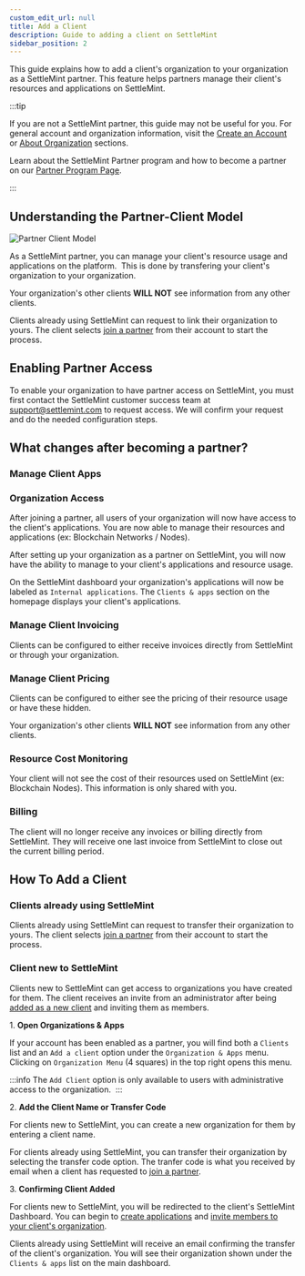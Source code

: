 ```yaml
---
custom_edit_url: null
title: Add a Client
description: Guide to adding a client on SettleMint
sidebar_position: 2
---
```


This guide explains how to add a client's organization to your organization as a SettleMint partner. This feature helps partners manage their client's resources and applications on SettleMint.

:::tip

If you are not a SettleMint partner, this guide may not be useful for you. For general account and organization information, visit the [Create an Account](../launch-platform/managed-cloud-deployment/2_create-an-account.md) or [About Organization](../launch-platform/managed-cloud-deployment/3_about-organizations.md) sections.

Learn about the SettleMint Partner program and how to become a partner on our [Partner Program Page](https://www.settlemint.com/partner-program).

:::

## Understanding the Partner-Client Model 

![Partner Client Model](../../static/img/account-billing/Partner-Client.png)

As a SettleMint partner, you can manage your client's resource usage and applications on the platform. 
This is done by transfering your client's organization to your organization.

Your organization's other clients **WILL NOT** see information from any other clients.

Clients already using SettleMint can request to link their organization to yours. The client selects [join a partner](../account-billing/join-a-partner.mdx) from their account to start the process.

## Enabling Partner Access

To enable your organization to have partner access on SettleMint, you must first contact the SettleMint customer success team
at support@settlemint.com to request access. We will confirm your request and do the needed configuration steps.

## What changes after becoming a partner?

### Manage Client Apps

### Organization Access

After joining a partner, all users of your organization will now have access to the client's applications. You are now able to manage their resources and applications (ex: Blockchain Networks / Nodes).

After setting up your organization as a partner on SettleMint, you will now have the ability to manage to your client's applications and resource usage.

On the SettleMint dashboard your organization's applications will now be labeled as `Internal applications`. The `Clients & apps` section on the homepage displays your client's applications.

### Manage Client Invoicing

Clients can be configured to either receive invoices directly from SettleMint or through your organization.

### Manage Client Pricing

Clients can be configured to either see the pricing of their resource usage or have these hidden.

Your organization's other clients **WILL NOT** see information from any other clients.

### Resource Cost Monitoring

Your client will not see the cost of their resources used on SettleMint (ex: Blockchain Nodes). This information is only shared with you.

### Billing

The client will no longer receive any invoices or billing directly from SettleMint. They will receive one last invoice from SettleMint to close out the current billing period.

## How To Add a Client

### Clients already using SettleMint 

Clients already using SettleMint can request to transfer their organization to yours. The client selects [join a partner](../account-billing/join-a-partner.mdx) from their account to start the process.

### Client new to SettleMint 

Clients new to SettleMint can get access to organizations you have created for them. The client receives an invite from an administrator after being [added as a new client](#how-to-add-a-client) and inviting them as members.

1. **Open Organizations & Apps**

If your account has been enabled as a partner, you will find both a `Clients` list and an `Add a client` option under the `Organization & Apps` menu. Clicking on `Organization Menu` (4 squares) in the top right opens this menu.

:::info
The `Add Client` option is only available to users with administrative access to the organization. 
:::

2. **Add the Client Name or Transfer Code**

For clients new to SettleMint, you can create a new organization for them by entering a client name.

For clients already using SettleMint, you can transfer their organization by selecting the transfer code option. The tranfer code is what you received by email when a client has requested to [join a partner](../account-billing/join-a-partner.mdx).

3. **Confirming Client Added**

For clients new to SettleMint, you will be redirected to the client's SettleMint Dashboard. You can begin to [create applications](../using-platform/0_create-an-application.md) and [invite members to your client's organization](../../launch-platform/managed-cloud-deployment/about-organizations/).

Clients already using SettleMint will receive an email confirming the transfer of the client's organization. You will see their organization shown under the `Clients & apps` list on the main dashboard.
